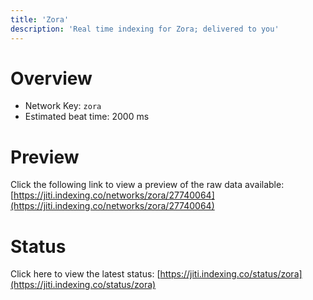 ```yaml
---
title: 'Zora'
description: 'Real time indexing for Zora; delivered to you'
---
```


# Overview
- Network Key: `zora`
- Estimated beat time: 2000 ms

# Preview
Click the following link to view a preview of the raw data available: [https://jiti.indexing.co/networks/zora/27740064](https://jiti.indexing.co/networks/zora/27740064)

# Status
Click here to view the latest status: [https://jiti.indexing.co/status/zora](https://jiti.indexing.co/status/zora)
